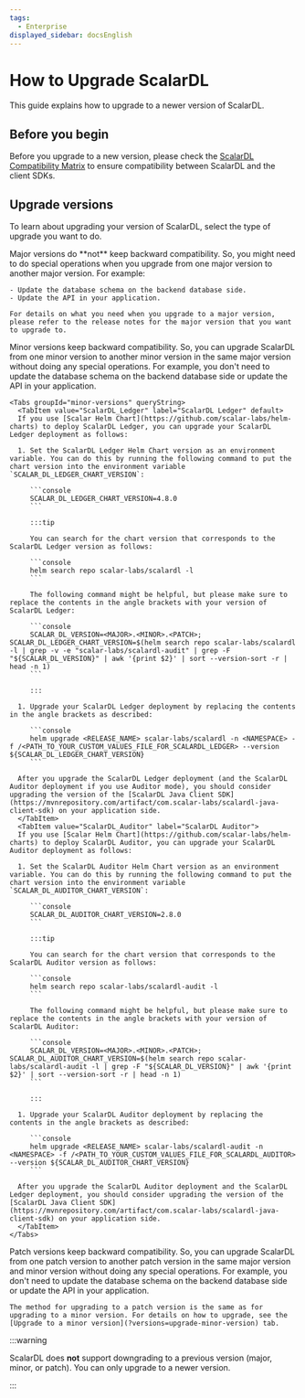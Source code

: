 ```yaml
---
tags:
  - Enterprise
displayed_sidebar: docsEnglish
---
```


# How to Upgrade ScalarDL


This guide explains how to upgrade to a newer version of ScalarDL.

## Before you begin

Before you upgrade to a new version, please check the [ScalarDL Compatibility Matrix](https://scalardl.scalar-labs.com/docs/latest/compatibility/) to ensure compatibility between ScalarDL and the client SDKs.

## Upgrade versions

To learn about upgrading your version of ScalarDL, select the type of upgrade you want to do.

<Tabs groupId="versions" queryString>
  <TabItem value="upgrade-major-version" label="Upgrade to a major version" default>
    Major versions do **not** keep backward compatibility. So, you might need to do special operations when you upgrade from one major version to another major version. For example:

    - Update the database schema on the backend database side.
    - Update the API in your application.

    For details on what you need when you upgrade to a major version, please refer to the release notes for the major version that you want to upgrade to.
  </TabItem>
  <TabItem value="upgrade-minor-version" label="Upgrade to a minor version">
    Minor versions keep backward compatibility. So, you can upgrade ScalarDL from one minor version to another minor version in the same major version without doing any special operations. For example, you don't need to update the database schema on the backend database side or update the API in your application.

    <Tabs groupId="minor-versions" queryString>
      <TabItem value="ScalarDL_Ledger" label="ScalarDL Ledger" default>
      If you use [Scalar Helm Chart](https://github.com/scalar-labs/helm-charts) to deploy ScalarDL Ledger, you can upgrade your ScalarDL Ledger deployment as follows:

      1. Set the ScalarDL Ledger Helm Chart version as an environment variable. You can do this by running the following command to put the chart version into the environment variable `SCALAR_DL_LEDGER_CHART_VERSION`:

         ```console
         SCALAR_DL_LEDGER_CHART_VERSION=4.8.0
         ```

         :::tip

         You can search for the chart version that corresponds to the ScalarDL Ledger version as follows:

         ```console
         helm search repo scalar-labs/scalardl -l
         ```

         The following command might be helpful, but please make sure to replace the contents in the angle brackets with your version of ScalarDL Ledger:

         ```console
         SCALAR_DL_VERSION=<MAJOR>.<MINOR>.<PATCH>; SCALAR_DL_LEDGER_CHART_VERSION=$(helm search repo scalar-labs/scalardl -l | grep -v -e "scalar-labs/scalardl-audit" | grep -F "${SCALAR_DL_VERSION}" | awk '{print $2}' | sort --version-sort -r | head -n 1)
         ```

         :::

      1. Upgrade your ScalarDL Ledger deployment by replacing the contents in the angle brackets as described:

         ```console
         helm upgrade <RELEASE_NAME> scalar-labs/scalardl -n <NAMESPACE> -f /<PATH_TO_YOUR_CUSTOM_VALUES_FILE_FOR_SCALARDL_LEDGER> --version ${SCALAR_DL_LEDGER_CHART_VERSION}
         ```

      After you upgrade the ScalarDL Ledger deployment (and the ScalarDL Auditor deployment if you use Auditor mode), you should consider upgrading the version of the [ScalarDL Java Client SDK](https://mvnrepository.com/artifact/com.scalar-labs/scalardl-java-client-sdk) on your application side.
      </TabItem>
      <TabItem value="ScalarDL_Auditor" label="ScalarDL Auditor">
      If you use [Scalar Helm Chart](https://github.com/scalar-labs/helm-charts) to deploy ScalarDL Auditor, you can upgrade your ScalarDL Auditor deployment as follows:

      1. Set the ScalarDL Auditor Helm Chart version as an environment variable. You can do this by running the following command to put the chart version into the environment variable `SCALAR_DL_AUDITOR_CHART_VERSION`:

         ```console
         SCALAR_DL_AUDITOR_CHART_VERSION=2.8.0
         ```

         :::tip

         You can search for the chart version that corresponds to the ScalarDL Auditor version as follows:

         ```console
         helm search repo scalar-labs/scalardl-audit -l
         ```

         The following command might be helpful, but please make sure to replace the contents in the angle brackets with your version of ScalarDL Auditor:

         ```console
         SCALAR_DL_VERSION=<MAJOR>.<MINOR>.<PATCH>; SCALAR_DL_AUDITOR_CHART_VERSION=$(helm search repo scalar-labs/scalardl-audit -l | grep -F "${SCALAR_DL_VERSION}" | awk '{print $2}' | sort --version-sort -r | head -n 1)
         ```

         :::

      1. Upgrade your ScalarDL Auditor deployment by replacing the contents in the angle brackets as described:

         ```console
         helm upgrade <RELEASE_NAME> scalar-labs/scalardl-audit -n <NAMESPACE> -f /<PATH_TO_YOUR_CUSTOM_VALUES_FILE_FOR_SCALARDL_AUDITOR> --version ${SCALAR_DL_AUDITOR_CHART_VERSION}
         ```

      After you upgrade the ScalarDL Auditor deployment and the ScalarDL Ledger deployment, you should consider upgrading the version of the [ScalarDL Java Client SDK](https://mvnrepository.com/artifact/com.scalar-labs/scalardl-java-client-sdk) on your application side.
      </TabItem>
    </Tabs>
  </TabItem>
  <TabItem value="upgrade-patch-version" label="Upgrade to a patch version">
    Patch versions keep backward compatibility. So, you can upgrade ScalarDL from one patch version to another patch version in the same major version and minor version without doing any special operations. For example, you don't need to update the database schema on the backend database side or update the API in your application.

    The method for upgrading to a patch version is the same as for upgrading to a minor version. For details on how to upgrade, see the [Upgrade to a minor version](?versions=upgrade-minor-version) tab.
  </TabItem>
</Tabs>

:::warning

ScalarDL does **not** support downgrading to a previous version (major, minor, or patch). You can only upgrade to a newer version.

:::
